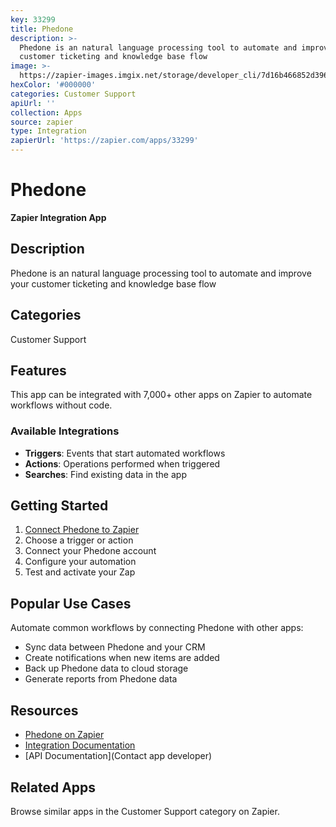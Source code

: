 ```yaml
---
key: 33299
title: Phedone
description: >-
  Phedone is an natural language processing tool to automate and improve your
  customer ticketing and knowledge base flow
image: >-
  https://zapier-images.imgix.net/storage/developer_cli/7d16b466852d396fcfb068a9e9e3d996.png?auto=format%2Ccompress&ixlib=python-3.0.0&q=50
hexColor: '#000000'
categories: Customer Support
apiUrl: ''
collection: Apps
source: zapier
type: Integration
zapierUrl: 'https://zapier.com/apps/33299'
---
```

# Phedone

**Zapier Integration App**

## Description

Phedone is an natural language processing tool to automate and improve your customer ticketing and knowledge base flow

## Categories

Customer Support

## Features

This app can be integrated with 7,000+ other apps on Zapier to automate workflows without code.

### Available Integrations

- **Triggers**: Events that start automated workflows
- **Actions**: Operations performed when triggered
- **Searches**: Find existing data in the app

## Getting Started

1. [Connect Phedone to Zapier](https://zapier.com/apps/33299)
2. Choose a trigger or action
3. Connect your Phedone account
4. Configure your automation
5. Test and activate your Zap

## Popular Use Cases

Automate common workflows by connecting Phedone with other apps:

- Sync data between Phedone and your CRM
- Create notifications when new items are added
- Back up Phedone data to cloud storage
- Generate reports from Phedone data

## Resources

- [Phedone on Zapier](https://zapier.com/apps/33299)
- [Integration Documentation](https://zapier.com/apps/33299/integrations)
- [API Documentation](Contact app developer)

## Related Apps

Browse similar apps in the Customer Support category on Zapier.
